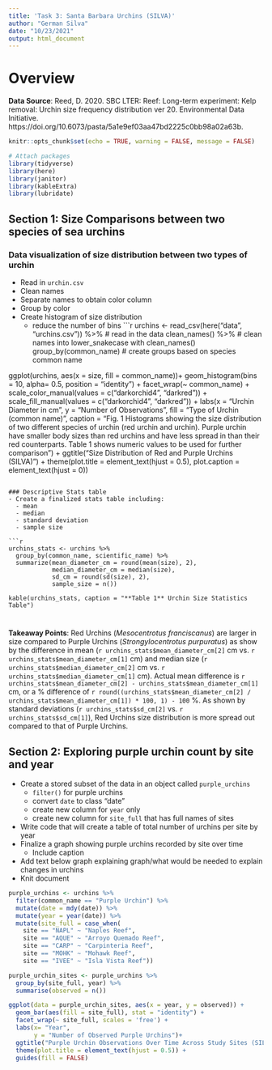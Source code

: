 ```yaml
---
title: 'Task 3: Santa Barbara Urchins (SILVA)'
author: "German Silva"
date: "10/23/2021"
output: html_document
---
```

# Overview


**Data Source**: Reed, D. 2020. SBC LTER: Reef: Long-term experiment: Kelp removal: Urchin size frequency distribution ver 20. Environmental Data Initiative. https://doi.org/10.6073/pasta/5a1e9ef03aa47bd2225c0bb98a02a63b. 

```r
knitr::opts_chunk$set(echo = TRUE, warning = FALSE, message = FALSE)

# Attach packages
library(tidyverse)
library(here)
library(janitor)
library(kableExtra)
library(lubridate)
```

## Section 1: Size Comparisons between two species of sea urchins

### Data visualization of size distribution between two types of urchin
- Read in `urchin.csv`
- Clean names
- Separate names to obtain color column 
- Group by color 
- Create histogram of size distribution
  - reduce the number of bins
```r
urchins <- read_csv(here("data", "urchins.csv")) %>% # read in the data
  clean_names() %>% # clean names into lower_snakecase with clean_names()
  group_by(common_name) # create groups based on species common name

ggplot(urchins, aes(x = size, fill = common_name))+
  geom_histogram(bins = 10, alpha= 0.5, position = "identity") +
  facet_wrap(~ common_name) +
  scale_color_manual(values = c("darkorchid4", "darkred")) +
  scale_fill_manual(values = c("darkorchid4", "darkred")) +
  labs(x = "Urchin Diameter in cm",
       y = "Number of Observations",
       fill = "Type of Urchin \n(common name)",
       caption = "Fig. 1 Histograms showing the size distribution of two different species of urchin (red urchin and \npurple urchin). Purple urchin have smaller body sizes than red urchins and have less spread in \ndata than their red counterparts. Table 1 shows numeric values to be used for further comparison ") +
  ggtitle("Size Distribution of Red and Purple Urchins (SILVA)") +
  theme(plot.title = element_text(hjust = 0.5), plot.caption = element_text(hjust = 0))
```

### Descriptive Stats table
- Create a finalized stats table including:
  - mean
  - median
  - standard deviation
  - sample size
  
```r
urchins_stats <- urchins %>% 
  group_by(common_name, scientific_name) %>% 
  summarize(mean_diameter_cm = round(mean(size), 2),
            median_diameter_cm = median(size),
            sd_cm = round(sd(size), 2),
            sample_size = n())

kable(urchins_stats, caption = "**Table 1** Urchin Size Statistics Table")

```

# 

**Takeaway Points**: 
Red Urchins (*Mesocentrotus franciscanus*) are larger in size compared to Purple Urchins (*Strongylocentrotus purpuratus*) as show by the difference in mean (`r urchins_stats$mean_diameter_cm[2]` cm vs. `r urchins_stats$mean_diameter_cm[1]` cm) and median size (`r urchins_stats$median_diameter_cm[2]` cm vs. `r urchins_stats$median_diameter_cm[1]` cm). Actual mean difference is `r urchins_stats$mean_diameter_cm[2] - urchins_stats$mean_diameter_cm[1]` cm, or a % difference of `r round((urchins_stats$mean_diameter_cm[2] / urchins_stats$mean_diameter_cm[1]) * 100, 1) - 100` %. As shown by standard deviations (`r urchins_stats$sd_cm[2]` vs. `r urchins_stats$sd_cm[1]`), Red Urchins size distribution is more spread out compared to that of Purple Urchins.    


## Section 2: Exploring purple urchin count by site and year

- Create a stored subset of the data in an object called `purple_urchins` 
  - `filter()` for purple urchins
  - convert `date` to class "date"
  - create new column for `year` only
  - create new column for `site_full` that has full names of sites
- Write code that will create a table of total number of urchins per site by year
- Finalize a graph showing purple urchins recorded by site over time
  - Include caption
- Add text below graph explaining graph/what would be needed to explain changes in urchins
- Knit document

```r
purple_urchins <- urchins %>% 
  filter(common_name == "Purple Urchin") %>%
  mutate(date = mdy(date)) %>% 
  mutate(year = year(date)) %>% 
  mutate(site_full = case_when(
    site == "NAPL" ~ "Naples Reef",
    site == "AQUE" ~ "Arroyo Quemado Reef",
    site == "CARP" ~ "Carpinteria Reef",
    site == "MOHK" ~ "Mohawk Reef",
    site == "IVEE" ~ "Isla Vista Reef"))

purple_urchin_sites <- purple_urchins %>% 
  group_by(site_full, year) %>% 
  summarise(observed = n())

ggplot(data = purple_urchin_sites, aes(x = year, y = observed)) +
  geom_bar(aes(fill = site_full), stat = "identity") +
  facet_wrap(~ site_full, scales = 'free') +
  labs(x= "Year",
       y = "Number of Observed Purple Urchins")+
  ggtitle("Purple Urchin Observations Over Time Across Study Sites (SILVA)") +
  theme(plot.title = element_text(hjust = 0.5)) +
  guides(fill = FALSE)
```

